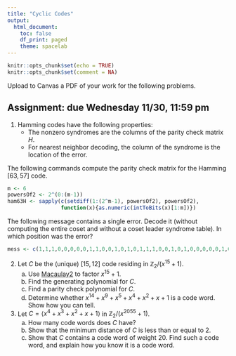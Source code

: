 ```yaml
---
title: "Cyclic Codes"
output:
  html_document:
    toc: false
    df_print: paged
    theme: spacelab
---
```


```r
knitr::opts_chunk$set(echo = TRUE)
knitr::opts_chunk$set(comment = NA)
```

Upload to Canvas a PDF of your work for the following problems. 

## Assignment: due Wednesday 11/30, 11:59 pm

1. Hamming codes have the following properties:
    - The nonzero syndromes are the columns of the parity check matrix $H$.
    - For nearest neighbor decoding, the column of the syndrome is the location of the error.
    
The following commands compute the parity check matrix for the Hamming $[63,57]$ code. 

```r
m <- 6
powersOf2 <- 2^(0:(m-1))
ham63H <- sapply(c(setdiff(1:(2^m-1), powersOf2), powersOf2), 
                 function(x){as.numeric(intToBits(x)[1:m])})
```

The following message contains a single error. Decode it (without computing the entire coset and without a coset leader syndrome table). In which position was the error? 

```r
mess <- c(1,1,1,0,0,0,0,0,1,1,0,0,1,0,1,0,1,1,1,0,0,1,0,1,0,0,0,0,0,1,0,1,1,1,0,1,0,1,1,1,0,1,1,0,1,0,1,0,0,0,1,1,0,1,0,0,1,1,1,0,1,0,0)
```

2. Let $C$ be the (unique) $[15, 12]$ code residing in $\mathbb{Z}_2/(x^{15} + 1)$.
    a. Use [Macaulay2](https://www.unimelb-macaulay2.cloud.edu.au/) to factor $x^{15}+1$.
    b. Find the generating polynomial for $C$.
    c. Find a parity check polynomial for $C$.
    d. Determine whether $x^{14} + x^{9} + x^5 + x^4 + x^2 + x + 1$ is a code word. Show how you can tell.

3.  Let $C = \langle x^4+x^3+x^2+x+1 \rangle$ in $\mathbb{Z}_2/(x^{2055} + 1)$.
    a. How many code words does $C$ have?
    b. Show that the minimum distance of $C$ is less than or equal to 2.
    c. Show that $C$ contains a code word of weight $20$. Find such a code word, and explain how you know it is a code word.
